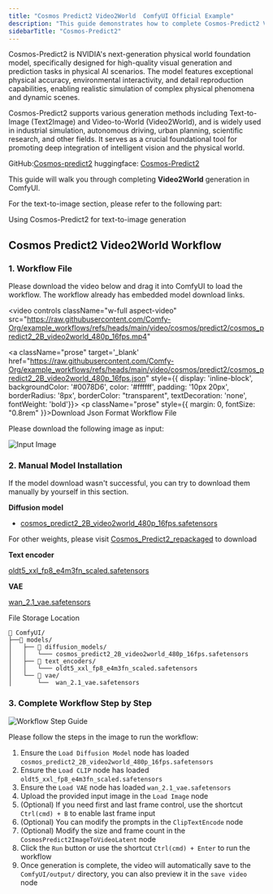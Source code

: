 ```yaml
---
title: "Cosmos Predict2 Video2World  ComfyUI Official Example"
description: "This guide demonstrates how to complete Cosmos-Predict2 Video2World workflows in ComfyUI"
sidebarTitle: "Cosmos-Predict2"
---
```



Cosmos-Predict2 is NVIDIA's next-generation physical world foundation model, specifically designed for high-quality visual generation and prediction tasks in physical AI scenarios.
The model features exceptional physical accuracy, environmental interactivity, and detail reproduction capabilities, enabling realistic simulation of complex physical phenomena and dynamic scenes.

Cosmos-Predict2 supports various generation methods including Text-to-Image (Text2Image) and Video-to-World (Video2World), 
and is widely used in industrial simulation, autonomous driving, urban planning, scientific research, and other fields. 
It serves as a crucial foundational tool for promoting deep integration of intelligent vision and the physical world.

GitHub:[Cosmos-predict2](https://github.com/nvidia-cosmos/cosmos-predict2)
huggingface: [Cosmos-Predict2](https://huggingface.co/collections/nvidia/cosmos-predict2-68028efc052239369a0f2959)

This guide will walk you through completing **Video2World** generation in ComfyUI.

For the text-to-image section, please refer to the following part:

<Card title="Cosmos Predict2 Text to Image" icon="book" href="/tutorials/image/comos/cosmos-predict2-t2i">
  Using Cosmos-Predict2 for text-to-image generation
</Card>

<UpdateReminder/>

## Cosmos Predict2 Video2World Workflow

### 1. Workflow File

Please download the video below and drag it into ComfyUI to load the workflow. The workflow already has embedded model download links.

<video
  controls
  className="w-full aspect-video"
  src="https://raw.githubusercontent.com/Comfy-Org/example_workflows/refs/heads/main/video/cosmos/predict2/cosmos_predict2_2B_video2world_480p_16fps.mp4"
></video>

<a className="prose"  target='_blank'  href="https://raw.githubusercontent.com/Comfy-Org/example_workflows/refs/heads/main/video/cosmos/predict2/cosmos_predict2_2B_video2world_480p_16fps.json" style={{ display: 'inline-block', backgroundColor: '#0078D6', color: '#ffffff', padding: '10px 20px', borderRadius: '8px', borderColor: "transparent", textDecoration: 'none', fontWeight: 'bold'}}>
    <p className="prose" style={{ margin: 0, fontSize: "0.8rem" }}>Download Json Format Workflow File</p>
</a>

Please download the following image as input:

![Input Image](https://raw.githubusercontent.com/Comfy-Org/example_workflows/refs/heads/main/video/cosmos/predict2/input.png)

### 2. Manual Model Installation

If the model download wasn't successful, you can try to download them manually by yourself in this section.

**Diffusion model**

- [cosmos_predict2_2B_video2world_480p_16fps.safetensors](https://huggingface.co/Comfy-Org/Cosmos_Predict2_repackaged/resolve/main/cosmos_predict2_2B_video2world_480p_16fps.safetensors)

For other weights, please visit [Cosmos_Predict2_repackaged](https://huggingface.co/Comfy-Org/Cosmos_Predict2_repackaged) to download

**Text encoder**

[oldt5_xxl_fp8_e4m3fn_scaled.safetensors](https://huggingface.co/comfyanonymous/cosmos_1.0_text_encoder_and_VAE_ComfyUI/resolve/main/text_encoders/oldt5_xxl_fp8_e4m3fn_scaled.safetensors)

**VAE**

[wan_2.1_vae.safetensors](https://huggingface.co/Comfy-Org/Wan_2.1_ComfyUI_repackaged/resolve/main/split_files/vae/wan_2.1_vae.safetensors)

File Storage Location
```
📂 ComfyUI/
├──📂 models/
│   ├── 📂 diffusion_models/
│   │   └─── cosmos_predict2_2B_video2world_480p_16fps.safetensors
│   ├── 📂 text_encoders/
│   │   └─── oldt5_xxl_fp8_e4m3fn_scaled.safetensors
│   └── 📂 vae/
│       └──  wan_2.1_vae.safetensors
```

### 3. Complete Workflow  Step by Step

![Workflow Step Guide](/images/tutorial/video/cosmos/cosmos_predict2_2B_video2world_480p_16fps_step_guide.jpg)

Please follow the steps in the image to run the workflow: 
1. Ensure the `Load Diffusion Model` node has loaded `cosmos_predict2_2B_video2world_480p_16fps.safetensors`
2. Ensure the `Load CLIP` node has loaded `oldt5_xxl_fp8_e4m3fn_scaled.safetensors`
3. Ensure the `Load VAE` node has loaded `wan_2.1_vae.safetensors`
4. Upload the provided input image in the `Load Image` node
5. (Optional) If you need first and last frame control, use the shortcut `Ctrl(cmd) + B` to enable last frame input
6. (Optional) You can modify the prompts in the `ClipTextEncode` node
7. (Optional) Modify the size and frame count in the `CosmosPredict2ImageToVideoLatent` node
8. Click the `Run` button or use the shortcut `Ctrl(cmd) + Enter` to run the workflow
9. Once generation is complete, the video will automatically save to the `ComfyUI/output/` directory, you can also preview it in the `save video` node
